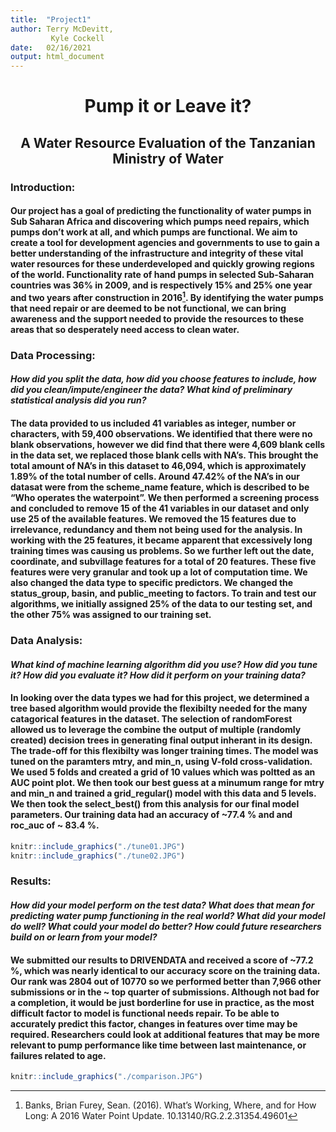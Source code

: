 ```yaml
---
title:  "Project1"
author: Terry McDevitt, 
         Kyle Cockell
date:   02/16/2021
output: html_document
---
```


<center> <h1> Pump it or Leave it? </h1> </center>
<center> <h2>A Water Resource Evaluation of the Tanzanian Ministry of Water</h2> </center> 

### **Introduction:** 
#### Our project has a goal of predicting the functionality of water pumps in Sub Saharan Africa  and discovering which pumps need repairs, which pumps don't work at all, and which pumps are functional. We aim to create a tool for development agencies and governments to use to gain a better understanding of the infrastructure and integrity of these vital water resources for these underdeveloped and quickly growing regions of the world. Functionality rate of hand pumps in selected Sub-Saharan countries was 36% in 2009, and is respectively 15% and 25% one year and two years after construction in 2016^[Banks, Brian Furey, Sean. (2016). What’s Working, Where, and for How Long: A 2016 Water Point Update. 10.13140/RG.2.2.31354.49601]. By identifying the water pumps that need repair or are deemed to be not functional, we can bring awareness and the support needed to provide the resources to these areas that so desperately need access to clean water. 

### **Data Processing:** 
#### *How did you split the data, how did you choose features to include, how did you clean/impute/engineer the data? What kind of preliminary statistical analysis did you run?*
#### The data provided to us included 41 variables as integer, number or characters, with 59,400 observations. We identified that there were no blank observations, however we did find that there were 4,609 blank cells in the data set, we replaced those blank cells with NA’s. This brought the total amount of NA’s in this dataset to 46,094, which is approximately 1.89% of the total number of cells. Around 47.42% of the NA’s in our datasat were from the scheme_name feature, which is described to be “Who operates the waterpoint”. We then performed a screening process and concluded to remove 15 of the 41 variables in our dataset and only use 25 of the available features. We removed the 15 features due to irrelevance, redundancy and them not being used for the analysis. In working with the 25 features, it became apparent that excessively long training times was causing us problems. So we further left out the date, coordinate, and subvillage features for a total of 20 features. These five features were very granular and took up a lot of computation time.  We also changed the data type to specific predictors. We changed the status_group, basin, and public_meeting to factors. To train and test our algorithms, we initially assigned 25% of the data to our testing set, and the other 75% was assigned to our training set.

### **Data Analysis:** 
#### *What kind of machine learning algorithm did you use? How did you tune it? How did you evaluate it? How did it perform on your training data?*
#### In looking over the data types we had for this project, we determined a tree based algorithm would provide the flexibilty needed for the many catagorical features in the dataset.  The selection of randomForest allowed us  to leverage the combine the output of multiple (randomly created) decision trees in generating final output inherant in its design. The trade-off for this flexibilty was longer training times. The model was tuned on the paramters mtry, and min_n, using V-fold cross-validation. We used 5 folds and created a grid of 10 values which was poltted as an AUC point plot. We then took our best guess at a minumum range for mtry and min_n and trained a grid_regular() model with this data and 5 levels. We then took the select_best() from this analysis for our final model parameters. Our training data had an accuracy of ~77.4 % and and roc_auc of ~ 83.4 %.
```r
knitr::include_graphics("./tune01.JPG")
knitr::include_graphics("./tune02.JPG")

```

### **Results:** 
#### *How did your model perform on the test data? What does that mean for predicting water pump functioning in the real world? What did your model do well? What could your model do better? How could future researchers build on or learn from your model?*
#### We submitted our results to DRIVENDATA and received a score of  ~77.2 %, which was nearly identical to our accuracy score on the training data. Our rank was 2804 out of 10770 so we performed better than 7,966 other submissions or in the ~ top quarter of submissions. Although not bad for a completion, it would be just borderline for use in practice, as the most difficult factor to model is functional needs repair. To be able to accurately predict this factor, changes in features over time may be required. Researchers could look at additional features that may be more relevant to  pump performance like time between last maintenance, or failures related to age.   

```r
knitr::include_graphics("./comparison.JPG")
```

